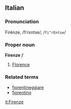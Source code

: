 ==Italian==
===Pronunciation===
Firènze, /fiˈrɛntse/, /<tt>fi"rEntse</tt>/
===Proper noun===
'''Firenze''' ''f''

# [[Florence]]

===Related terms===
*[[fiorentineggiare]]
*[[fiorentino]]

[[it:Firenze]]